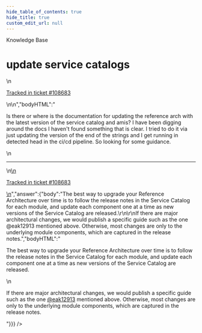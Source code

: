 ```yaml
---
hide_table_of_contents: true
hide_title: true
custom_edit_url: null
---
```



<head>
  <link rel="canonical" href="https://github.com/gruntwork-io/knowledge-base/discussions/441" />
</head>

<CenterLayout>
<span className="searchCategory">Knowledge Base</span>
<h1>update service catalogs</h1>
<GitHub discussion={{"id":"D_kwDOF8slf84APrn0","number":441,"author":{"login":"moos3"},"title":"update service catalogs","body":"\nIs there or where is the documentation for updating the reference arch with the latest version of the service catalog and amis? I have been digging around the docs I haven't found something that is clear. I tried to do it via just updating the version of the end of the strings and I get running in detected head in the ci/cd pipeline. So looking for some guidance. \n\n---\n\n<ins datetime=\"2022-05-31T16:51:59Z\">\n  <p><a href=\"https://support.gruntwork.io/hc/requests/108683\">Tracked in ticket #108683</a></p>\n</ins>\n","bodyHTML":"<p dir=\"auto\">Is there or where is the documentation for updating the reference arch with the latest version of the service catalog and amis? I have been digging around the docs I haven't found something that is clear. I tried to do it via just updating the version of the end of the strings and I get running in detected head in the ci/cd pipeline. So looking for some guidance.</p>\n<hr>\n<ins datetime=\"2022-05-31T16:51:59Z\">\n  <p dir=\"auto\"><a href=\"https://support.gruntwork.io/hc/requests/108683\" rel=\"nofollow\">Tracked in ticket #108683</a></p>\n</ins>","answer":{"body":"The best way to upgrade your Reference Architecture over time is to follow the release notes in the Service Catalog for each module, and update each component one at a time as new versions of the Service Catalog are released.\r\n\r\nIf there are major architectural changes, we would publish a specific guide such as the one @eak12913 mentioned above. Otherwise, most changes are only to the underlying module components, which are captured in the release notes.","bodyHTML":"<p dir=\"auto\">The best way to upgrade your Reference Architecture over time is to follow the release notes in the Service Catalog for each module, and update each component one at a time as new versions of the Service Catalog are released.</p>\n<p dir=\"auto\">If there are major architectural changes, we would publish a specific guide such as the one <a class=\"user-mention notranslate\" data-hovercard-type=\"user\" data-hovercard-url=\"/users/eak12913/hovercard\" data-octo-click=\"hovercard-link-click\" data-octo-dimensions=\"link_type:self\" href=\"https://github.com/eak12913\">@eak12913</a> mentioned above. Otherwise, most changes are only to the underlying module components, which are captured in the release notes.</p>"}}} />

</CenterLayout>
  

<!-- ##DOCS-SOURCER-START
{
  "sourcePlugin": "github-discussions",
  "hash": "504f803a778f25a8fca6706eaca2475a"
}
##DOCS-SOURCER-END -->

